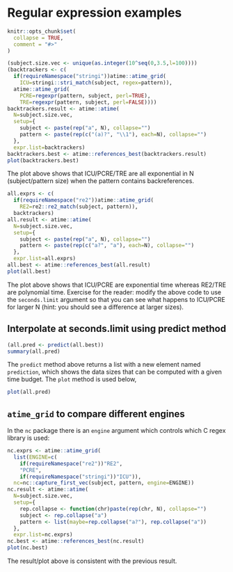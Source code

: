 <!--
%\VignetteEngine{knitr::knitr}
%\VignetteIndexEntry{Regular expression examples}
-->

# Regular expression examples

```r
knitr::opts_chunk$set(
  collapse = TRUE,
  comment = "#>"
)
```

```r
(subject.size.vec <- unique(as.integer(10^seq(0,3.5,l=100))))
(backtrackers <- c(
  if(requireNamespace("stringi"))atime::atime_grid(
    ICU=stringi::stri_match(subject, regex=pattern)),
  atime::atime_grid(
    PCRE=regexpr(pattern, subject, perl=TRUE),
    TRE=regexpr(pattern, subject, perl=FALSE))))
backtrackers.result <- atime::atime(
  N=subject.size.vec,
  setup={
    subject <- paste(rep("a", N), collapse="")
    pattern <- paste(rep(c("(a)?", "\\1"), each=N), collapse="")
  },
  expr.list=backtrackers)
backtrackers.best <- atime::references_best(backtrackers.result)
plot(backtrackers.best)
```

The plot above shows that ICU/PCRE/TRE are all exponential in N
(subject/pattern size) when the pattern contains backreferences.

```r
all.exprs <- c(
  if(requireNamespace("re2"))atime::atime_grid(
    RE2=re2::re2_match(subject, pattern)),
  backtrackers)
all.result <- atime::atime(
  N=subject.size.vec,
  setup={
    subject <- paste(rep("a", N), collapse="")
    pattern <- paste(rep(c("a?", "a"), each=N), collapse="")
  },
  expr.list=all.exprs)
all.best <- atime::references_best(all.result)
plot(all.best)
```

The plot above shows that ICU/PCRE are exponential time whereas
RE2/TRE are polynomial time. Exercise for the reader: modify the above
code to use the `seconds.limit` argument so that you can see what
happens to ICU/PCRE for larger N (hint: you should see a difference at
larger sizes).

## Interpolate at seconds.limit using predict method

```r
(all.pred <- predict(all.best))
summary(all.pred)
```

The `predict` method above returns a list with a new element named
`prediction`, which shows the data sizes that can be computed with a
given time budget. The `plot` method is used below,

```r
plot(all.pred)
```

## `atime_grid` to compare different engines

In the `nc` package there is an `engine` argument which controls which
C regex library is used:

```r
nc.exprs <- atime::atime_grid(
  list(ENGINE=c(
    if(requireNamespace("re2"))"RE2",
    "PCRE",
    if(requireNamespace("stringi"))"ICU")),
  nc=nc::capture_first_vec(subject, pattern, engine=ENGINE))
nc.result <- atime::atime(
  N=subject.size.vec,
  setup={
    rep.collapse <- function(chr)paste(rep(chr, N), collapse="")
    subject <- rep.collapse("a")
    pattern <- list(maybe=rep.collapse("a?"), rep.collapse("a"))
  },
  expr.list=nc.exprs)
nc.best <- atime::references_best(nc.result)
plot(nc.best)
```

The result/plot above is consistent with the previous result.
